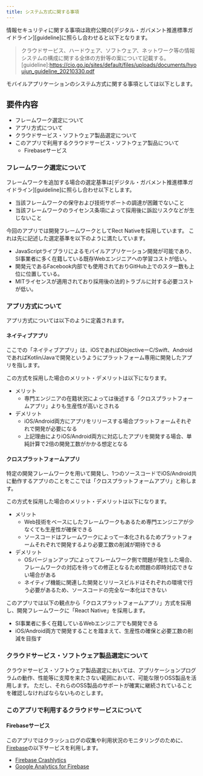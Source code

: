 ```yaml
---
title: システム方式に関する事項
---
```


情報セキュリティに関する事項は政府公開の[デジタル・ガバメント推進標準ガイドライン][guideline]に照らし合わせると以下となります。
>クラウドサービス、ハードウェア、ソフトウェア、ネットワーク等の情報システムの構成に関する全体の方針等の案について記載する。
[guideline]:<https://cio.go.jp/sites/default/files/uploads/documents/hyoujun_guideline_20210330.pdf>

モバイルアプリケーションのシステム方式に関する事項としては以下とします。

## 要件内容

- フレームワーク選定について
- アプリ方式について
- クラウドサービス・ソフトウェア製品選定について
- このアプリで利用するクラウドサービス・ソフトウェア製品について
    - Firebaseサービス

### フレームワーク選定について

フレームワークを追加する場合の選定基準は[デジタル・ガバメント推進標準ガイドライン][guideline]に照らし合わせ以下とします。

  - 当該フレームワークの保守および技術サポートの調達が困難でないこと
  - 当該フレームワークのライセンス条項によって採用後に訴訟リスクなどが生じないこと

今回のアプリでは開発フレームワークとしてRect Nativeを採用しています。
これは先に記述した選定基準を以下のように満たしています。

- JavaScriptライブラリによるモバイルアプリケーション開発が可能であり、SI事業者に多く在籍している既存Webエンジニアへの学習コストが低い。
- 開発元であるFacebook内部でも使用されておりGitHub上でのスター数も上位に位置している。
- MITライセンスが適用されており採用後の法的トラブルに対する必要コストが低い。

### アプリ方式について

アプリ方式については以下のように定義されます。

#### ネイティブアプリ

ここでの「ネイティブアプリ」は、iOSであればObjectiveーC/Swift、AndroidであればKotlin/Javaで開発というようにプラットフォーム専用に開発したアプリを指します。

この方式を採用した場合のメリット・デメリットは以下になります。

- メリット
    - 専門エンジニアの在籍状況によっては後述する「クロスプラットフォームアプリ」よりも生産性が高いとされる
- デメリット
    - iOS/Android両方にアプリをリリースする場合プラットフォームそれぞれで開発が必要になる
    - 上記理由によりiOS/Android両方に対応したアプリを開発する場合、単純計算で2倍の開発工数がかかる想定となる

#### クロスプラットフォームアプリ

特定の開発フレームワークを用いて開発し、1つのソースコードでiOS/Android共に動作するアプリのことをここでは「クロスプラットフォームアプリ」と称します。

この方式を採用した場合のメリット・デメリットは以下になります。

- メリット
    - Web技術をベースにしたフレームワークもあるため専門エンジニアが少なくても生産性が確保できる
    - ソースコードはフレームワークによって一本化されるためプラットフォームそれぞれで開発するより必要工数の削減が期待できる
- デメリット
    - OSバージョンアップによってフレームワーク側で問題が発生した場合、フレームワークの対応を待っての修正となるため問題の即時対応できない場合がある
    - ネイティブ機能に関連した開発とリリースビルドはそれぞれの環境で行う必要があるため、ソースコードの完全な一本化はできない

このアプリでは以下の観点から「クロスプラットフォームアプリ」方式を採用し、開発フレームワークに「React Native」を採用します。

- SI事業者に多く在籍しているWebエンジニアでも開発できる
- iOS/Android両方で開発することを踏まえて、生産性の確保と必要工数の削減を目指す

### クラウドサービス・ソフトウェア製品選定について

クラウドサービス・ソフトウェア製品選定においては、アプリケーションプログラムの動作、性能等に支障を来たさない範囲において、可能な限りOSS製品を活用します。
ただし、それらのOSS製品のサポートが確実に継続されていることを確認しなければならないものとします。

### このアプリで利用するクラウドサービスについて

#### Firebaseサービス

このアプリではクラッシュログの収集や利用状況のモニタリングのために、[Firebase][firebase]の以下サービスを利用します。

- [Firebase Crashlytics][Crashlytics]
- [Google Analytics for Firebase][Analytics]

[firebase]:https://firebase.google.com/?hl=ja
[Crashlytics]:https://firebase.google.com/products/crashlytics?hl=ja
[Analytics]:https://firebase.google.com/products/analytics?hl=ja
